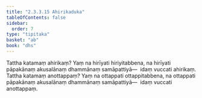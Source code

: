 ```yaml
---
title: "2.3.3.15 Ahirikaduka"
tableOfContents: false
sidebar:
  order: 7
type: "tipitaka"
basket: "ab"
book: "dhs"
---
```



<DynamicBreadcrumb />

<Division number="1328" book="dhs" bookNo="29" page="257">

<Paragraph number="2033" book="dhs">
Tattha katamaṃ ahirikaṃ? Yaṃ na hirīyati hiriyitabbena, na hirīyati pāpakānaṃ akusalānaṃ dhammānaṃ samāpattiyā—  idaṃ vuccati ahirikaṃ.
</Paragraph>

</Division>
<Division number="1329" book="dhs" bookNo="29" page="257">

<Paragraph number="2034" book="dhs">
Tattha katamaṃ anottappaṃ? Yaṃ na ottappati ottappitabbena, na ottappati pāpakānaṃ akusalānaṃ dhammānaṃ samāpattiyā—  idaṃ vuccati anottappaṃ.
</Paragraph>
</Division>